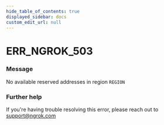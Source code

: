 ```yaml
---
hide_table_of_contents: true
displayed_sidebar: docs
custom_edit_url: null
---
```



# ERR_NGROK_503

### Message

No available reserved addresses in region `REGION`

### Further help

If you're having trouble resolving this error, please reach out to [support@ngrok.com](mailto:support@ngrok.com?subject=Help%20with%20ERR_NGROK_503)

<ErrorDetails error="err_ngrok_503" />

